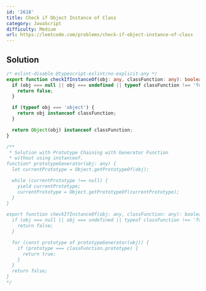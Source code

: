 ```yaml
---
id: '2618'
title: Check if Object Instance of Class
category: JavaScript
difficulty: Medium
url: https://leetcode.com/problems/check-if-object-instance-of-class
---
```


## Solution

```typescript showLineNumbers
/* eslint-disable @typescript-eslint/no-explicit-any */
export function checkIfInstanceOf(obj: any, classFunction: any): boolean {
  if (obj === null || obj === undefined || typeof classFunction !== 'function') {
    return false;
  }

  if (typeof obj === 'object') {
    return obj instanceof classFunction;
  }

  return Object(obj) instanceof classFunction;
}

/**
 * Solution with Prototype Chaining with Generator Function
 * without using instanceof.
function* prototypeGenerator(obj: any) {
  let currentPrototype = Object.getPrototypeOf(obj);

  while (currentPrototype !== null) {
    yield currentPrototype;
    currentPrototype = Object.getPrototypeOf(currentPrototype);
  }
}

export function checkIfInstanceOf(obj: any, classFunction: any): boolean {
  if (obj === null || obj === undefined || typeof classFunction !== 'function') {
    return false;
  }

  for (const prototype of prototypeGenerator(obj)) {
    if (prototype === classFunction.prototype) {
      return true;
    }
  }
  return false;
}
*/
```
